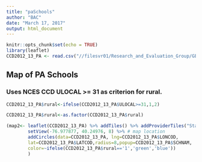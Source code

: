 ```yaml
---
title: "paSchools"
author: "BAC"
date: "March 17, 2017"
output: html_document
---
```


```r
knitr::opts_chunk$set(echo = TRUE)
library(leaflet)
CCD2012_13_PA <- read.csv("//filesvr01/Research_and_Evaluation_Group/GENERAL/FederalDataSets/CCD_Data/CCD2012-13_PA.csv")

```

## Map of PA Schools
### Uses NCES CCD ULOCAL >= 31 as criterion for rural.
```r
CCD2012_13_PA$rural<-ifelse(CCD2012_13_PA$ULOCAL>=31,1,2)

CCD2012_13_PA$rural<-as.factor(CCD2012_13_PA$rural)

(map2<- leaflet(CCD2012_13_PA) %>% addTiles() %>% addProviderTiles("Stamen.Toner") %>% 
        setView(-76.977877, 40.24976, 8) %>% # map location
        addCircles(data=CCD2012_13_PA, lng=CCD2012_13_PA$LONCOD, 
        lat=CCD2012_13_PA$LATCOD,radius=8,popup=CCD2012_13_PA$SCHNAM,
        color=~ifelse(CCD2012_13_PA$rural=='1','green','blue'))
        )
```

